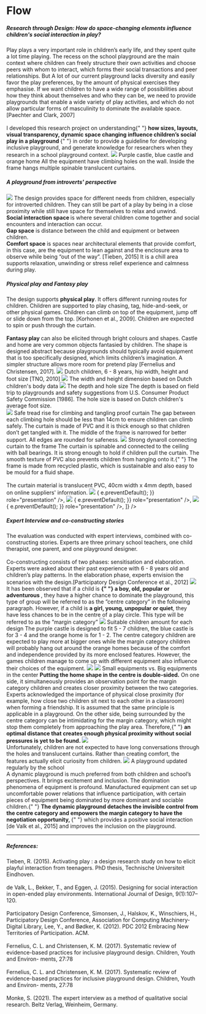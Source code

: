 
# Flow

<h5>
  Research through Design: How do space-changing elements influence children's
  social interaction in play?
</h5>

<Gap margin={200} />

<Title>
  <h3>Introduction</h3>
</Title>
<Text>
  Play plays a very important role in children’s early life, and they spent
  quite a lot time playing. The recess on the school playground are the main
  context where children can freely structure their own activities and choose
  peers with whom to interact, which forms their social transactions and peer
  relationships. But A lot of our current playground lacks diversity and easily
  favor the play preferences, by the amount of physical exercises they
  emphasise. If we want children to have a wide range of possibilities about how
  they think about themselves and who they can be, we need to provide
  playgrounds that enable a wide variety of play activities, and which do not
  allow particular forms of masculinity to dominate the available space.
  [Paechter and Clark, 2007]
  <br />
  <br />I developed this research project on understanding{" "}
  <b>
    how sizes, layouts, visual transparency, dynamic space changing influence
    children’s social play in a playground
  </b>{" "}
  in order to provide a guideline for developing inclusive playground, and
  generate knowledge for researchers when they research in a school playground
  context.
</Text>

<Title>
  <h3>Design Artefacts</h3>
</Title>
<img src="../../../flow/design.png" />
<Annotation>Purple castle, blue castle and orange home </Annotation>
<Text>
  All the equipment have climbing holes on the wall. Inside the frame hangs
  multiple spinable translucent curtains.
</Text>

<Title>
  <h3>Space Design</h3>
</Title>
<h5>A playground from introverts' perspective</h5>
<img src="../../../flow/Space-01.png" />
<Text>
  The design provides space for different needs from children, especially for
  introverted children. They can still be part of a play by being in a close
  proximity while still have space for themselves to relax and unwind.
  <br />
  <b>Social interaction space </b>is where several children come together and
  social encounters and interaction can occur.
  <br />
  <b>Gap space</b> is distance between the child and equipment or between
  children.
  <br />
  <b>Comfort space</b> is spaces near architectural elements that provide
  comfort, in this case, are the equipment to lean against and the enclosure
  area to observe while being “out of the way”. [Tieben, 2015] It is a chill
  area supports relaxation, unwinding or stress relief experience and calmness
  during play.
</Text>

<Title>
  <h3>Supported Play Types</h3>
</Title>
<h5>Physical play and Fantasy play</h5>
<Text>
The design supports <b>physical play</b>. It offers different running routes for children. Children are supported to play chasing, tag, hide-and-seek,
or other physical games. Children can climb on top of the equipment, jump off or slide down from the top. [Korhonen et
al., 2009]. Children are expected to spin or push through the curtain.

  <br />
  <br />
  <b>Fantasy play </b>can also be elicited through bright colours and shapes. Castle and home are very common objects fantasied by children. The shape is designed abstract because
  playgrounds should typically avoid equipment that is too specifically
  designed, which limits children’s imagination. A simpler structure allows
  more room for pretend play [Fernelius and Christensen, 2017].
</Text>

<Title>
  <h3>User Study</h3>
</Title>
<Text>
  <img src="../../../flow/dutch.png" />
  <Annotation>
    Dutch children, 6 - 8 years, hip width, height and foot size [TNO, 2010]
  </Annotation>
  <img src="../../../flow/measurement.png" />
  <Annotation>
    The width and height dimension based on Dutch children's body data
  </Annotation>
  <img src="../../../flow/depth.png" />
  <Annotation>The depth and hole size</Annotation>
  The depth is based on field trip to playgrounds and safety suggestions from
  U.S. Consumer Product Safety Commission [1986]. The hole size is based on
  Dutch children's average foot size.
  <br />
</Text>

<Title>
  <h3>Safety Considerations</h3>
</Title>
<Text>
  <img src="../../../flow/safety1.png" />
  <Annotation>
    Safe tread rise for climbing and tangling proof curtain
  </Annotation>
  The gap between each climbing hole should be less than 14cm to ensure children
  can climb safely. The curtain is made of PVC and it is thick enough so that
  children don’t get tangled with it. The middle of the frame is narrowed for
  better support. All edges are rounded for safeness.
</Text>

<Text>
  <img src="../../../flow/dynaroll.png" />
  <Annotation>Strong dynaroll connecting curtain to the frame</Annotation>
  The curtain is spinable and connected to the ceiling with ball bearings. It is
  strong enough to hold if children pull the curtain. The smooth texture of PVC
  also prevents children from hanging onto it.{" "}
</Text>

<Title>
  <h3>Manufacturing Considerations</h3>
</Title>
<Text>
  The frame is made from recycled plastic, which is sustainable and also easy to
  be mould for a fluid shape. <br />
  <br />
  The curtain material is translucent PVC, 40cm width x 4mm depth, based on
  online suppliers' information.
</Text>

<Title>
  <h3>Physical Demonstrator</h3>
</Title>
<img src="../../../flow/demo1.jpg" />
<AliceCarousel
  animationDuration="2000"
  infinite
  controlsStrategy="alternate"
  autoPlay
  mouseTracking
  disableButtonsControls
  items={[
    <img
      src="../../../flow/demo2.jpg"
      onDragStart={(e) => {
        e.preventDefault();
      }}
      role="presentation"
    />,
    <img
      src="../../../flow/demo3.jpg"
      onDragStart={(e) => {
        e.preventDefault();
      }}
      role="presentation"
    />,
    <img
      src="../../../flow/demo4.jpg"
      onDragStart={(e) => {
        e.preventDefault();
      }}
      role="presentation"
    />,
  ]}
/>
<Title>
  <h3>Methods</h3>
</Title>
<h5>Expert Interview and co-constructing stories</h5>
<Text>
  The evaluation was conducted with expert interviews, combined with
  co-constructing stories. Experts are three primary school teachers, one child
  therapist, one parent, and one playground designer.
  <br />
  <br />
  Co-constructing consists of two phases: sensitisation and elaboration. Experts
  were asked about their past experience with 6 - 8 years old and children’s play
  patterns. In the elaboration phase, experts envision the scenarios with the design.[Participatory
  Design Conference et al., 2012]
</Text>

<Title>
  <h3>Results</h3>
</Title>

<Text title="Center category vs Margin category">
  <img src="../../../flow/category.png" />
  It has been observed that if a child is <b>
    {" "}
    a boy, old, popular or adventurous
  </b>, they have a higher chance to dominate the playground, this type of group
  will be referred to as the ”centre category” in the following paragraph. However,
  if a child is <b>a girl, young, unpopular or quiet</b>, they have less chances
  to be in the centre of a play circle. This type will be referred to as the ”margin
  category”
</Text>

<Text title="How does the size influence children's play preference?">
  <img src="../../../flow/size.png" />
  <Annotation>Suitable children amount for each design</Annotation>
  The purple castle is designed to fit 5 - 7 children, the blue castle is for 3
  - 4 and the orange home is for 1 - 2. The centre category children are
  expected to play more at bigger ones while the margin category children will
  probably hang out around the orange homes because of the comfort and
  independence provided by its more enclosed features. However, the games
  children manage to come up with different equipment also influence their
  choices of the equipment.
</Text>

<Text title="How does layout influence children's social interaction?">
  <Images>
    <img src="../../../flow/layout1.png" />
    <img src="../../../flow/layout2.png" />
  </Images>
  <Annotation>Small equipments vs. Big equipments in the center</Annotation>
  <b>Putting the home shape in the centre is double-sided.</b> On one side, it
  simultaneously provides an observation point for the margin category children
  and creates closer proximity between the two categories. Experts acknowledged
  the importance of physical close proximity (for example, how close two
  children sit next to each other in a classroom) when forming a friendship. It
  is assumed that the same principle is applicable in a playground. On the other
  side, being surrounded by the centre category can be intimidating for the
  margin category, which might stop them completely from approaching the play
  area. Therefore,{" "}
  <b>
    an optimal distance that creates enough physical proximity without social
    pressures is yet to be found.
  </b>
</Text>

<Text title="Does transluency create comfort?">
  <img src="../../../flow/transparency.png" />
  <br />
  Unfortunately, children are not expected to have long conversations through
  the holes and translucent curtains. Rather than creating comfort, the features
  actually elicit curiosity from children.
</Text>

<Text title="What if the playground change over time?">
  <img src="../../../flow/dynamic.gif" />
  <Annotation>A playground updated regularly by the school</Annotation>
  <br />A dynamic playground is much preferred from both children and school’s
  perspectives. It brings excitement and inclusion. The domination phenomena of
  equipment is profound. Manufactured equipment can set up uncomfortable power
  relations that influence participation, with certain pieces of equipment being
  dominated by more dominant and sociable children.{" "}
  <b>
    The dynamic playground detaches the invisible control from the centre
    category and empowers the margin category to have the negotiation
    opportunity,
  </b>{" "}
  which provides a positive social interaction [de Valk et al., 2015] and
  improves the inclusion on the playground.
</Text>

<Gap margin={100} />

<hr />

##### References:

<div>
  Tieben, R. (2015). Activating play : a design research study on how to elicit
  playful interaction from teenagers. PhD thesis, Technische Universiteit
  Eindhoven.
</div>
<br />
<div>
  de Valk, L., Bekker, T., and Eggen, J. (2015). Designing for social
  interaction in open-ended play environments. International Journal of Design,
  9(1):107–120.
</div>
<br />
<div>
  Participatory Design Conference, Simonsen, J., Halskov, K., Winschiers, H.,
  Participatory Design Conference, Association for Computing Machinery-Digital
  Library, Lee, Y., and Bødker, K. (2012). PDC 2012 Embracing New Territories of
  Participation. ACM.
</div>
<br />
<div>
  Fernelius, C. L. and Christensen, K. M. (2017). Systematic review of
  evidence-based practices for inclusive playground design. Children, Youth and
  Environ- ments, 27:78
</div>
<br />
<div>
  Fernelius, C. L. and Christensen, K. M. (2017). Systematic review of
  evidence-based practices for inclusive playground design. Children, Youth and
  Environ- ments, 27:78
</div>
<br />
<div>
  Monke, S. (2021). The expert interview as a method of qualitative social
  research. Beltz Verlag, Weinheim, Germany.
</div>
